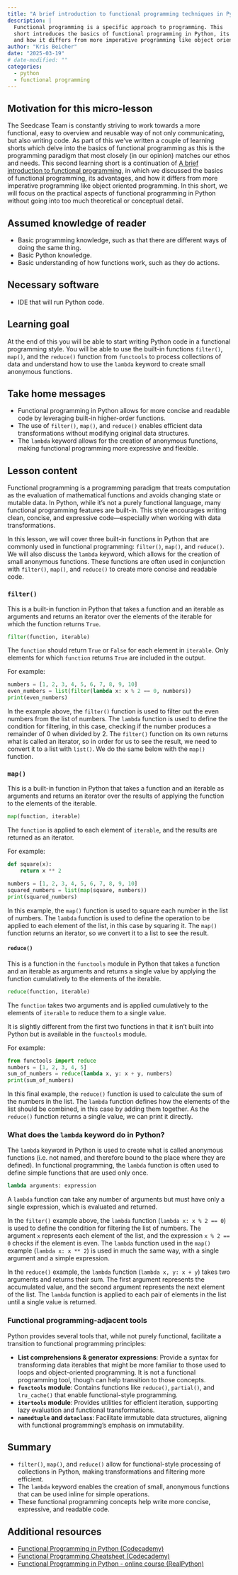 ```yaml
---
title: "A brief introduction to functional programming techniques in Python"
description: |
  Functional programming is a specific approach to programming. This
  short introduces the basics of functional programming in Python, its advantages,
  and how it differs from more imperative programming like object oriented programming.
author: "Kris Beicher"
date: "2025-03-19"
# date-modified: ""
categories:
  - python
  - functional programming
---
```


## Motivation for this micro-lesson

The Seedcase Team is constantly striving to work towards a more
functional, easy to overview and reusable way of not only communicating,
but also writing code. As part of this we've written a couple of
learning shorts which delve into the basics of functional programming as
this is the programming paradigm that most closely (in our opinion)
matches our ethos and needs. This second learning short is a continuation of [A
brief introduction to functional
programming](functional-programming-theory.qmd), in which we discussed the
basics of functional programming, its advantages, and how it differs
from more imperative programming like object oriented programming. In
this short, we will focus on the practical aspects of functional
programming in Python without going into too much theoretical or conceptual detail.

## Assumed knowledge of reader

-   Basic programming knowledge, such as that there are different ways
    of doing the same thing.
-   Basic Python knowledge.
-   Basic understanding of how functions work, such as they do actions.

## Necessary software

-   IDE that will run Python code.

## Learning goal

At the end of this you will be able to start writing Python code in a
functional programming style. You will be able to use the built-in
functions `filter()`, `map()`, and the `reduce()` function from `functools` to
process collections of data and understand how to use the `lambda`
keyword to create small anonymous functions.

## Take home messages

-   Functional programming in Python allows for more concise and
    readable code by leveraging built-in higher-order functions.
-   The use of `filter()`, `map()`, and `reduce()` enables efficient data
    transformations without modifying original data structures.
-   The `lambda` keyword allows for the creation of anonymous functions,
    making functional programming more expressive and flexible.

## Lesson content

Functional programming is a programming paradigm that treats computation
as the evaluation of mathematical functions and avoids changing state or
mutable data. In Python, while it’s not a purely functional language,
many functional programming features are built-in. This
style encourages writing clean, concise, and expressive code---especially
when working with data transformations.

In this lesson, we will cover three built-in functions in Python that
are commonly used in functional programming: `filter()`, `map()`, and
`reduce()`. We will also discuss the `lambda` keyword, which allows for
the creation of small anonymous functions. These functions are often
used in conjunction with `filter()`, `map()`, and `reduce()` to create more
concise and readable code.

### `filter()`

This is a built-in function in Python that takes a function and an
iterable as arguments and returns an iterator over the elements of the
iterable for which the function returns `True`.

``` python
filter(function, iterable)
```

The `function` should return `True` or `False` for each element in
`iterable`. Only elements for which `function` returns `True` are
included in the output.

For example:

``` python
numbers = [1, 2, 3, 4, 5, 6, 7, 8, 9, 10]
even_numbers = list(filter(lambda x: x % 2 == 0, numbers))
print(even_numbers)
```

In the example above, the `filter()` function is used to filter out the
even numbers from the list of numbers. The `lambda` function is used to
define the condition for filtering, in this case, checking if the number
produces a remainder of 0 when divided by 2. The `filter()` function on
its own returns what is called an iterator, so in order for us to see
the result, we need to convert it to a list with `list()`. We do the same below with
the `map()` function.

### `map()`

This is a built-in function in Python that takes a function and an
iterable as arguments and returns an iterator over the results of
applying the function to the elements of the iterable.

``` python
map(function, iterable)
```

The `function` is applied to each element of `iterable`, and the results
are returned as an iterator.

For example:

``` python
def square(x):
    return x ** 2

numbers = [1, 2, 3, 4, 5, 6, 7, 8, 9, 10]
squared_numbers = list(map(square, numbers))
print(squared_numbers)
```

In this example, the `map()` function is used to square each number in the
list of numbers. The `lambda` function is used to define the operation to
be applied to each element of the list, in this case by squaring it. The
`map()` function returns an iterator, so we convert it to a list to see
the result.

#### `reduce()`

This is a function in the `functools` module in Python that takes a
function and an iterable as arguments and returns a single value by
applying the function cumulatively to the elements of the iterable.

``` python
reduce(function, iterable)
```

The `function` takes two arguments and is applied cumulatively to the
elements of `iterable` to reduce them to a single value.

It is slightly different from the first two functions in that it isn't
built into Python but is available in the `functools` module.

For example:

``` python
from functools import reduce
numbers = [1, 2, 3, 4, 5]
sum_of_numbers = reduce(lambda x, y: x + y, numbers)
print(sum_of_numbers)
```

In this final example, the `reduce()` function is used to calculate the
sum of the numbers in the list. The `lambda` function defines how the
elements of the list should be combined, in this case by adding them
together. As the `reduce()` function returns a single value, we can print
it directly.

### What does the `lambda` keyword do in Python?

The `lambda` keyword in Python is used to create what is called
anonymous functions (i.e. not named, and therefore bound to the place
where they are defined). In functional programming, the `lambda`
function is often used to define simple functions that are used only
once.

``` python
lambda arguments: expression
```

A `lambda` function can take any number of arguments but must have only
a single expression, which is evaluated and returned.

In the `filter()` example above, the `lambda` function
(`lambda x: x % 2 == 0`) is used to define the condition for filtering
the list of numbers. The argument `x` represents each element of the
list, and the expression `x % 2 == 0` checks if the element is even. The
`lambda` function used in the `map()` example (`lambda x: x ** 2`) is used
in much the same way, with a single argument and a simple expression.

In the `reduce()` example, the `lambda` function (`lambda x, y: x + y`)
takes two arguments and returns their sum. The first argument represents
the accumulated value, and the second argument represents the next
element of the list. The `lambda` function is applied to each pair of
elements in the list until a single value is returned.

### Functional programming-adjacent tools

Python provides several tools that, while not purely functional,
facilitate a transition to functional programming principles:

-   **List comprehensions & generator expressions**: Provide a
    syntax for transforming data iterables that might be more familiar to those
    used to loops and object-oriented programming. It is not a functional programming
    tool, though can help transition to those concepts.
-   **`functools` module**: Contains functions like `reduce()`,
    `partial()`, and `lru_cache()` that enable functional-style programming.
-   **`itertools` module**: Provides utilities for efficient iteration,
    supporting lazy evaluation and functional transformations.
-   **`namedtuple` and `dataclass`**: Facilitate immutable data
    structures, aligning with functional programming’s emphasis on
    immutability.

## Summary

-   `filter()`, `map()`, and `reduce()` allow for functional-style processing
    of collections in Python, making transformations and filtering more
    efficient.
-   The `lambda` keyword enables the creation of small, anonymous
    functions that can be used inline for simple operations.
-   These functional programming concepts help write more concise,
    expressive, and readable code.

## Additional resources

-   [Functional Programming in Python
    (Codecademy)](https://www.codecademy.com/article/functional-programming-in-python)
-   [Functional Programming Cheatsheet
    (Codecademy)](https://www.codecademy.com/learn/learn-advanced-python/modules/functional-programming/cheatsheet)
-   [Functional Programming in Python - online course
    (RealPython)](https://realpython.com/courses/functional-programming-python/)

